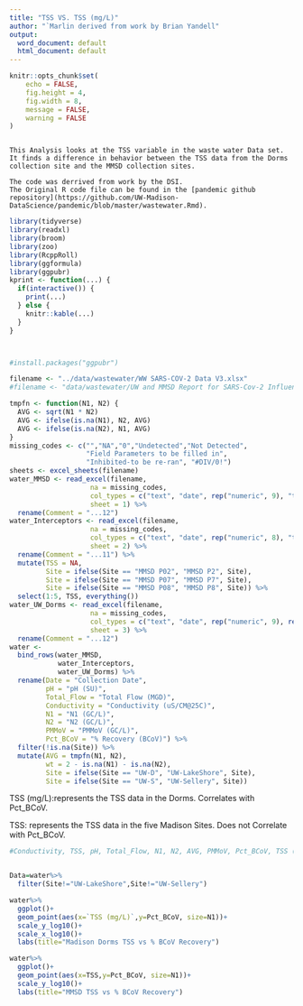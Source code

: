 ---
title: "TSS VS. TSS (mg/L)"
author: "`Marlin derived from work by Brian Yandell"
output:
  word_document: default
  html_document: default
---

```{r setup, include=FALSE}
knitr::opts_chunk$set(
	echo = FALSE,
	fig.height = 4,
	fig.width = 8,
	message = FALSE,
	warning = FALSE
)
```

```

This Analysis looks at the TSS variable in the waste water Data set. It finds a difference in behavior between the TSS data from the Dorms collection site and the MMSD collection sites.

The code was derrived from work by the DSI.
The Original R code file can be found in the [pandemic github repository](https://github.com/UW-Madison-DataScience/pandemic/blob/master/wastewater.Rmd).
```




```{r}
library(tidyverse)
library(readxl)
library(broom)
library(zoo)
library(RcppRoll)
library(ggformula)
library(ggpubr)
kprint <- function(...) {
  if(interactive()) {
    print(...)
  } else {
    knitr::kable(...)
  }
}



#install.packages("ggpubr")
```

```{r 2}
filename <- "../data/wastewater/WW SARS-COV-2 Data V3.xlsx"
#filename <- "data/wastewater/UW and MMSD Report for SARS-Cov-2 Influent Samples 12.08.20vFinal.xlsx"
```

```{r warning = FALSE, message = FALSE}
tmpfn <- function(N1, N2) {
  AVG <- sqrt(N1 * N2)
  AVG <- ifelse(is.na(N1), N2, AVG)
  AVG <- ifelse(is.na(N2), N1, AVG)
}
missing_codes <- c("","NA","0","Undetected","Not Detected",
                   "Field Parameters to be filled in", 
                   "Inhibited-to be re-ran", "#DIV/0!")
sheets <- excel_sheets(filename)
water_MMSD <- read_excel(filename,
                    na = missing_codes,
                    col_types = c("text", "date", rep("numeric", 9), "text"),
                    sheet = 1) %>%
  rename(Comment = "...12")
water_Interceptors <- read_excel(filename,
                    na = missing_codes,
                    col_types = c("text", "date", rep("numeric", 8), "text"),
                    sheet = 2) %>%
  rename(Comment = "...11") %>%
  mutate(TSS = NA,
         Site = ifelse(Site == "MMSD P02", "MMSD P2", Site),
         Site = ifelse(Site == "MMSD P07", "MMSD P7", Site),
         Site = ifelse(Site == "MMSD P08", "MMSD P8", Site)) %>%
  select(1:5, TSS, everything())
water_UW_Dorms <- read_excel(filename,
                    na = missing_codes,
                    col_types = c("text", "date", rep("numeric", 9), rep("text", 1)),
                    sheet = 3) %>%
  rename(Comment = "...12")
water <- 
  bind_rows(water_MMSD,
            water_Interceptors,
            water_UW_Dorms) %>%
  rename(Date = "Collection Date",
         pH = "pH (SU)",
         Total_Flow = "Total Flow (MGD)",
         Conductivity = "Conductivity (uS/CM@25C)",
         N1 = "N1 (GC/L)",
         N2 = "N2 (GC/L)",
         PMMoV = "PMMoV (GC/L)",
         Pct_BCoV = "% Recovery (BCoV)") %>%
  filter(!is.na(Site)) %>%
  mutate(AVG = tmpfn(N1, N2),
         wt = 2 - is.na(N1) - is.na(N2),
         Site = ifelse(Site == "UW-D", "UW-LakeShore", Site),
         Site = ifelse(Site == "UW-S", "UW-Sellery", Site))
```


TSS (mg/L):represents the TSS data in the Dorms. Correlates with Pct_BCoV.

TSS: represents the TSS data in the five Madison Sites. Does not Correlate with Pct_BCoV.


```{r}
#Conductivity, TSS, pH, Total_Flow, N1, N2, AVG, PMMoV, Pct_BCoV, TSS (mg/L)


Data=water%>%
  filter(Site!="UW-LakeShore",Site!="UW-Sellery")

water%>%
  ggplot()+
  geom_point(aes(x=`TSS (mg/L)`,y=Pct_BCoV, size=N1))+
  scale_y_log10()+
  scale_x_log10()+
  labs(title="Madison Dorms TSS vs % BCoV Recovery")

water%>%
  ggplot()+
  geom_point(aes(x=TSS,y=Pct_BCoV, size=N1))+
  scale_y_log10()+
  labs(title="MMSD TSS vs % BCoV Recovery")
```